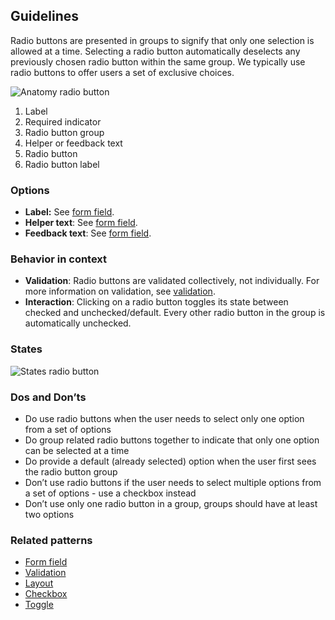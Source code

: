 ## Guidelines

Radio buttons are presented in groups to signify that only one selection is allowed at a time. Selecting a radio button automatically deselects any previously chosen radio button within the same group. We typically use radio buttons to offer users a set of exclusive choices.

![Anatomy radio button](https://www.figma.com/design/wEptRgAezDU1z80Cn3eZ0o/iX-Pattern-Illustrations?node-id=3384-108&t=GDd4aJQUrPB3cC9X-4)

1. Label
2. Required indicator
3. Radio button group
4. Helper or feedback text
5. Radio button
6. Radio button label

### Options

- **Label:** See [form field](forms/forms-field.md).
- **Helper text**: See [form field](forms/forms-field.md).
- **Feedback text**: See [form field](forms/forms-field.md).

### Behavior in context

- **Validation**: Radio buttons are validated collectively, not individually. For more information on validation, see [validation](forms/forms-validation.mdx).
- **Interaction**: Clicking on a radio button toggles its state between checked and unchecked/default. Every other radio button in the group is automatically unchecked.

### States

![States radio button](https://www.figma.com/design/wEptRgAezDU1z80Cn3eZ0o/iX-Pattern-Illustrations?node-id=3387-8703&t=ZvZOV5vvqWRxmqyv-4)

### Dos and Don’ts

- Do use radio buttons when the user needs to select only one option from a set of options
- Do group related radio buttons together to indicate that only one option can be selected at a time
- Do provide a default (already selected) option when the user first sees the radio button group
- Don’t use radio buttons if the user needs to select multiple options from a set of options - use a checkbox instead
- Don’t use only one radio button in a group, groups should have at least two options

### Related patterns

- [Form field](forms/forms-field.md)
- [Validation](forms/forms-validation.mdx)
- [Layout](forms/forms-layout.md)
- [Checkbox](checkbox.mdx)
- [Toggle](toggle.mdx)
